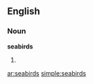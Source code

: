 ==English==

===Noun===
'''seabirds'''

# {{plural of|[[seabird]]}}

[[ar:seabirds]]
[[simple:seabirds]]